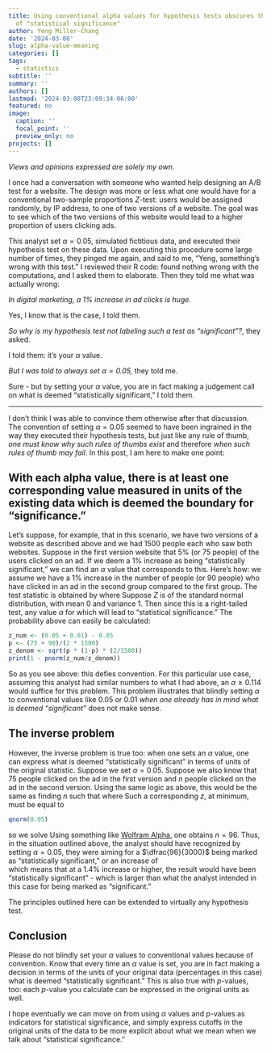 ```yaml
---
title: Using conventional alpha values for hypothesis tests obscures the meaning
  of "statistical significance"
author: Yeng Miller-Chang
date: '2024-03-08'
slug: alpha-value-meaning
categories: []
tags:
  - statistics
subtitle: ''
summary: ''
authors: []
lastmod: '2024-03-08T23:09:34-06:00'
featured: no
image:
  caption: ''
  focal_point: ''
  preview_only: no
projects: []
---
```


*Views and opinions expressed are solely my own.*

I once had a conversation with someone who wanted help designing an A/B test for a website. The design was more or less what one would have for a conventional two-sample proportions $Z$-test: users would be assigned randomly, by IP address, to one of two versions of a website. The goal was to see which of the two versions of this website would lead to a higher proportion of users clicking ads. 

This analyst set $\alpha = 0.05$, simulated fictitious data, and executed their hypothesis test on these data. Upon executing this procedure some large number of times, they pinged me again, and said to me, "Yeng, something's wrong with this test." I reviewed their R code: found nothing wrong with the computations, and I asked them to elaborate. Then they told me what was actually wrong:

*In digital marketing, a 1% increase in ad clicks is huge.*

Yes, I know that is the case, I told them.

*So why is my hypothesis test not labeling such a test as "significant"?*, they asked.

I told them: it's your $\alpha$ value.

*But I was told to always set $\alpha = 0.05$,* they told me.

Sure - but by setting your $\alpha$ value, you are in fact making a judgement call on what is deemed "statistically significant," I told them.

---

I don't think I was able to convince them otherwise after that discussion. The convention of setting $\alpha = 0.05$ seemed to have been ingrained in the way they executed their hypothesis tests, but just like any rule of thumb, *one must know why such rules of thumbs exist* and therefore *when such rules of thumb may fail*. In this post, I am here to make one point:

## With each alpha value, there is at least one corresponding value measured in units of the existing data which is deemed the boundary for "significance."

Let's suppose, for example, that in this scenario, we have two versions of a website as described above and we had 1500 people each who saw both websites. Suppose in the first version website that 5\% (or 75 people) of the users clicked on an ad. If we deem a 1\% increase as being "statistically significant," we can find an $\alpha$ value that corresponds to this. Here's how: we assume we have a 1\% increase in the number of people (or 90 people) who have clicked in an ad in the second group compared to the first group. The test statistic is obtained by
\begin{equation}
z = \dfrac{(0.05 + 0.01) - 0.05}{\sqrt{p(1-p)\left(\dfrac{2}{1500} \right)}}
\end{equation}
where
\begin{equation}
p = \dfrac{75+90}{2(1500)} = \dfrac{165}{3000}\text{.}
\end{equation}
Suppose $Z$ is of the standard normal distribution, with mean $0$ and variance $1$. Then since this is a right-tailed test, any value $\alpha$ for which
\begin{equation}
\mathbb{P}(Z \geq z) \leq \alpha
\end{equation}
will lead to "statistical significance." The probability above can easily be calculated:
```r
z_num <- (0.05 + 0.01) - 0.05
p <- (75 + 90)/(2 * 1500)
z_denom <- sqrt(p * (1-p) * (2/1500))
print(1 - pnorm(z_num/z_denom))
```
So as you see above: this defies convention. For this particular use case, assuming this analyst had similar numbers to what I had above, an $\alpha \geq 0.114$ would suffice for this problem. This problem illustrates that blindly setting $\alpha$ to conventional values like $0.05$ or $0.01$ *when one already has in mind what is deemed "significant"* does not make sense. 

##  The inverse problem

However, the inverse problem is true too: when one sets an $\alpha$ value, one can express what is deemed "statistically significant" in terms of units of the original statistic. Suppose we set $\alpha = 0.05$. Suppose we also know that $75$ people clicked on the ad in the first version and $n$ people clicked on the ad in the second version. Using the same logic as above, this would be the same as finding $n$ such that
\begin{equation}
\mathbb{P}(Z \geq z) \leq \alpha = 0.05
\end{equation}
\begin{equation}
z = \dfrac{\dfrac{n}{1500} - 0.05}{\sqrt{p(1-p)\left(\dfrac{2}{1500} \right)}}
\end{equation}
where
\begin{equation}
p = \dfrac{75+n}{2(1500)} = \dfrac{n+75}{3000}\text{.}
\end{equation}
Such a corresponding $z$, at minimum, must be equal to
```r
qnorm(0.95)
```
so we solve
\begin{equation}
\dfrac{\dfrac{n}{1500} - 0.05}{\sqrt{\dfrac{n+75}{3000}\left(1-\dfrac{n+75}{3000}\right)\left(\dfrac{2}{1500} \right)}} = 1.644854\text{.}
\end{equation}
Using something like [Wolfram Alpha](https://www.wolframalpha.com/input?i=solve+%28%28n%2F1500%29-0.05%29%2Fsqrt%28%28n%2B75%29%2F3000+*+%281+-+%28n%2B75%29%2F3000%29+*+%282%2F1500%29%29+%3D+1.644854), one obtains $n = 96$. Thus, in the situation outlined above, the analyst should have recognized by setting $\alpha = 0.05$, they were aiming for a $\dfrac{96}{3000}$ being marked as "statistically significant," or an increase of  
\begin{equation}
\dfrac{96}{1500} - \dfrac{75}{1500} = 0.014
\end{equation}
which means that at a $1.4\%$ increase or higher, the result would have been "statistically significant" - which is larger than what the analyst intended in this case for being marked as "significant."

The principles outlined here can be extended to virtually any hypothesis test.

## Conclusion

Please do not blindly set your $\alpha$ values to conventional values because of convention. Know that every time an $\alpha$ value is set, you are in fact making a decision in terms of the units of your original data (percentages in this case) what is deemed "statistically significant." This is also true with $p$-values, too: each $p$-value you calculate can be expressed in the original units as well.

I hope eventually we can move on from using $\alpha$ values and $p$-values as indicators for statistical significance, and simply express cutoffs in the original units of the data to be more explicit about what we mean when we talk about "statistical significance." 
